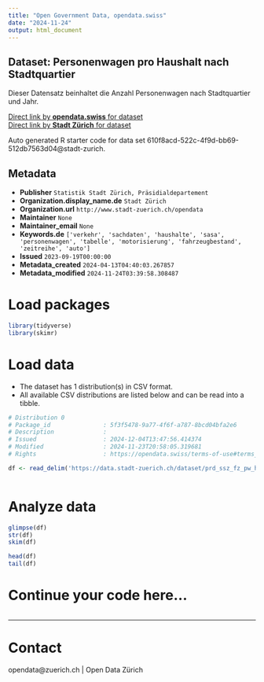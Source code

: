 ```yaml
---
title: "Open Government Data, opendata.swiss"
date: "2024-11-24"
output: html_document
---
```


## Dataset: Personenwagen pro Haushalt nach Stadtquartier

Dieser Datensatz beinhaltet die Anzahl Personenwagen nach Stadtquartier und Jahr. 


[Direct link by **opendata.swiss** for dataset](https://opendata.swiss/de/dataset/personenwagen-pro-haushalt-nach-stadtquartier)<br>
[Direct link by **Stadt Zürich** for dataset](https://data.stadt-zuerich.ch/dataset/prd_ssz_fz_pw_haushalt_quartier_jahr_od2041)

Auto generated R starter code for data set 610f8acd-522c-4f9d-bb69-512db7563d04@stadt-zurich.

## Metadata

- **Publisher** `Statistik Stadt Zürich, Präsidialdepartement`
- **Organization.display_name.de** `Stadt Zürich`
- **Organization.url** `http://www.stadt-zuerich.ch/opendata`
- **Maintainer** `None`
- **Maintainer_email** `None`
- **Keywords.de** `['verkehr', 'sachdaten', 'haushalte', 'sasa', 'personenwagen', 'tabelle', 'motorisierung', 'fahrzeugbestand', 'zeitreihe', 'auto']`
- **Issued** `2023-09-19T00:00:00`
- **Metadata_created** `2024-04-13T04:40:03.267857`
- **Metadata_modified** `2024-11-24T03:39:58.308487`


# Load packages

```r

library(tidyverse)
library(skimr)

```

# Load data

-   The dataset has 1 distribution(s) in CSV format.
-   All available CSV distributions are listed below and can be read into a tibble.

```r

# Distribution 0
# Package_id               : 5f3f5478-9a77-4f6f-a787-8bcd04bfa2e6
# Description              : 
# Issued                   : 2024-12-04T13:47:56.414374
# Modified                 : 2024-11-23T20:58:05.319681
# Rights                   : https://opendata.swiss/terms-of-use#terms_open

df <- read_delim('https://data.stadt-zuerich.ch/dataset/prd_ssz_fz_pw_haushalt_quartier_jahr_od2041/download/VER204OD2041.csv')



```

# Analyze data

```r

glimpse(df)
str(df)
skim(df)

head(df)
tail(df)

```

# Continue your code here...

```r

```

------------------------------------------------------------------------

# Contact

opendata@zuerich.ch | Open Data Zürich
